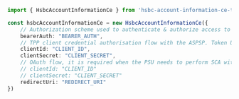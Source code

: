 ```typescript index.ts
import { HsbcAccountInformationCe } from 'hsbc-account-information-ce-typescript-sdk';

const hsbcAccountInformationCe = new HsbcAccountInformationCe({
    // Authorization scheme used to authenticate & authorize access to a protected resource on a web server. It is used in conjunction with the OAuth 2.0 protocol for securing API endpoints.
    bearerAuth: "BEARER_AUTH",
    // TPP client credential authorisation flow with the ASPSP. Token URL to be used by TPP to obtain a token. Check the well-known configuration endpoint, the 'token_endpoint' property.
    clientId: "CLIENT_ID",
    clientSecret: "CLIENT_SECRET",
    // OAuth flow, it is required when the PSU needs to perform SCA with the ASPSP when a TPP wants to access an ASPSP resource owned by the PSU. Authorization URL to be used by TPP to redirect the PSU in order to start consent authorization journey. Check the well-known configuration endpoint, the 'authorization_endpoint' property. Token URL to be used by TPP to obtain a token. Check the well-known configuration endpoint, the 'token_endpoint' property.
    // clientId: "CLIENT_ID"
    // clientSecret: "CLIENT_SECRET"
    redirectUri: "REDIRECT_URI"
})
```